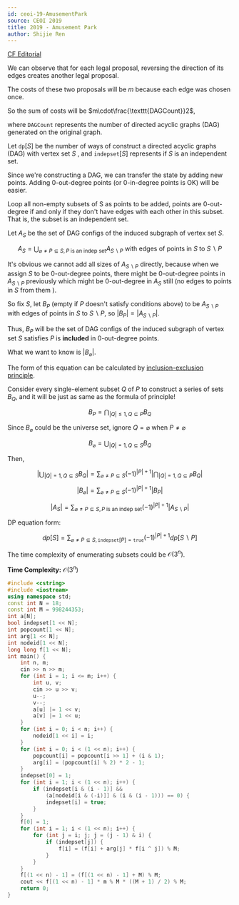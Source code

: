 ---
id: ceoi-19-AmusementPark
source: CEOI 2019
title: 2019 - Amusement Park
author: Shijie Ren
---

[CF Editorial](https://codeforces.com/blog/entry/68748)

<Spoiler title="Hint">

We can observe that for each legal proposal, reversing the direction of its
edges creates another legal proposal.

The costs of these two proposals will be $m$ because each edge was chosen once.

So the sum of costs will be $m\cdot\frac{\texttt{DAGCount}}2$,

where $\texttt{DAGCount}$ represents the number of directed acyclic graphs (DAG)
generated on the original graph.

</Spoiler>

<Spoiler title="Explanation">

Let $\texttt{dp}[S]$ be the number of ways of construct a directed acyclic
graphs (DAG) with vertex set $S$ , and $\texttt{indepset}[S]$ represents if $S$
is an independent set.

Since we're constructing a DAG, we can transfer the state by adding new points.
Adding 0-out-degree points (or 0-in-degree points is OK) will be easier.

Loop all non-empty subsets of S as points to be added, points are 0-out-degree
if and only if they don't have edges with each other in this subset. That is,
the subset is an independent set.

<Spoiler title="A Brief Explanation">

Let $A_S$ be the set of DAG configs of the induced subgraph of vertex set $S$.

$$
A_S = \bigcup_{\varnothing\not=P\subseteq S,P \text{ is an indep set}}A_{S\backslash P} \text{ with edges of points in }S\text{ to }S\backslash P
$$

It's obvious we cannot add all sizes of $A_{S\backslash P}$ directly, because when we
assign $S$ to be 0-out-degree points, there might be 0-out-degree points in
$A_{S\backslash P}$ previously which might be 0-out-degree in $A_S$ still (no edges to
points in $S$ from them ).

So fix $S$, let $B_P$ (empty if $P$ doesn't satisfy conditions above) to be
$A_{S\backslash P} \text{ with edges of points in }S\text{ to }S\backslash P$, so $|B_P|=|A_{S\backslash P}|$.

Thus, $B_P$ will be the set of DAG configs of the induced subgraph of vertex set
$S$ satisfies $P$ is **included** in 0-out-degree points.

What we want to know is $|B_\varnothing|$.

The form of this equation can be calculated by
[inclusion-exclusion principle](https://en.wikipedia.org/wiki/Inclusion-exclusion_principle).

Consider every single-element subset $Q$ of $P$ to construct a series of sets
$B_Q$, and it will be just as same as the formula of principle!

$$
B_P = \bigcap_{|Q|\leq1,Q\subseteq P}B_Q
$$

Since $B_\varnothing$ could be the universe set, ignore $Q=\varnothing$ when
$P\not=\varnothing$

$$
B_\varnothing = \bigcup_{|Q|=1,Q\subseteq S}B_Q
$$

Then,

$$
\left|\bigcup_{|Q|=1,Q\subseteq S}B_Q\right| = \sum_{\varnothing\not=P\subseteq S}(−1)^{|P|+1}\left|\bigcap_{|Q|=1,Q\subseteq P}B_Q\right|
$$

$$
|B_\varnothing| = \sum_{\varnothing\not=P\subseteq S}(−1)^{|P|+1}|B_P|
$$

$$
|A_S| = \sum_{\varnothing\not=P\subseteq S,P \text{ is an indep set}}(−1)^{|P|+1}|A_{S\backslash P}|
$$

DP equation form:

$$
dp[S]=\sum_{\varnothing\not=P\subseteq S,\texttt{indepset}[P]=\texttt{true}}(−1)^{|P|+1}dp[S\backslash P]
$$

</Spoiler>

The time complexity of enumerating subsets could be $\mathcal{O}(3^n)$.

<!--
<Optional title="FWT">

It can be optimized further through FWT to be an $\mathcal{O}(n^22^n)$ algorithm.

</Optional>
-->

</Spoiler>

<Spoiler title="Implementation">

**Time Complexity:** $\mathcal{O}(3^n)$

<LanguageSection>

<CPPSection>

```cpp
#include <cstring>
#include <iostream>
using namespace std;
const int N = 18;
const int M = 998244353;
int a[N];
bool indepset[1 << N];
int popcount[1 << N];
int arg[1 << N];
int nodeid[1 << N];
long long f[1 << N];
int main() {
	int n, m;
	cin >> n >> m;
	for (int i = 1; i <= m; i++) {
		int u, v;
		cin >> u >> v;
		u--;
		v--;
		a[u] |= 1 << v;
		a[v] |= 1 << u;
	}
	for (int i = 0; i < n; i++) {
		nodeid[1 << i] = i;
	}
	for (int i = 0; i < (1 << n); i++) {
		popcount[i] = popcount[i >> 1] + (i & 1);
		arg[i] = (popcount[i] % 2) * 2 - 1;
	}
	indepset[0] = 1;
	for (int i = 1; i < (1 << n); i++) {
		if (indepset[i & (i - 1)] &&
		    (a[nodeid[i & (-i)]] & (i & (i - 1))) == 0) {
			indepset[i] = true;
		}
	}
	f[0] = 1;
	for (int i = 1; i < (1 << n); i++) {
		for (int j = i; j; j = (j - 1) & i) {
			if (indepset[j]) {
				f[i] = (f[i] + arg[j] * f[i ^ j]) % M;
			}
		}
	}
	f[(1 << n) - 1] = (f[(1 << n) - 1] + M) % M;
	cout << f[(1 << n) - 1] * m % M * ((M + 1) / 2) % M;
	return 0;
}
```

</CPPSection>

</LanguageSection>

</Spoiler>
